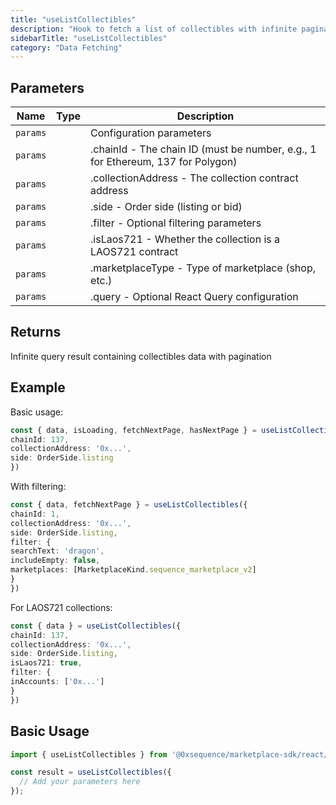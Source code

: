 ```yaml
---
title: "useListCollectibles"
description: "Hook to fetch a list of collectibles with infinite pagination support Fetches collectibles from the marketplace with support for filtering, pagination, and special handling for shop marketplace types and LAOS721 contracts."
sidebarTitle: "useListCollectibles"
category: "Data Fetching"
---
```


## Parameters

| Name | Type | Description |
|------|------|-------------|
| `params` |  | Configuration parameters |
| `params` |  | .chainId - The chain ID (must be number, e.g., 1 for Ethereum, 137 for Polygon) |
| `params` |  | .collectionAddress - The collection contract address |
| `params` |  | .side - Order side (listing or bid) |
| `params` |  | .filter - Optional filtering parameters |
| `params` |  | .isLaos721 - Whether the collection is a LAOS721 contract |
| `params` |  | .marketplaceType - Type of marketplace (shop, etc.) |
| `params` |  | .query - Optional React Query configuration |

## Returns

Infinite query result containing collectibles data with pagination

## Example

Basic usage:
```typescript
const { data, isLoading, fetchNextPage, hasNextPage } = useListCollectibles({
chainId: 137,
collectionAddress: '0x...',
side: OrderSide.listing
})
```

With filtering:
```typescript
const { data, fetchNextPage } = useListCollectibles({
chainId: 1,
collectionAddress: '0x...',
side: OrderSide.listing,
filter: {
searchText: 'dragon',
includeEmpty: false,
marketplaces: [MarketplaceKind.sequence_marketplace_v2]
}
})
```

For LAOS721 collections:
```typescript
const { data } = useListCollectibles({
chainId: 137,
collectionAddress: '0x...',
side: OrderSide.listing,
isLaos721: true,
filter: {
inAccounts: ['0x...']
}
})
```

## Basic Usage

```typescript
import { useListCollectibles } from '@0xsequence/marketplace-sdk/react/hooks';

const result = useListCollectibles({
  // Add your parameters here
});
```

